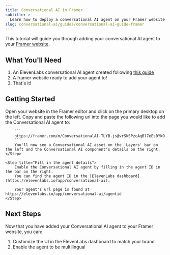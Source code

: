 ```yaml
---
title: Conversational AI in Framer
subtitle: >-
  Learn how to deploy a conversational AI agent on your Framer website
slug: conversational-ai/guides/conversational-ai-guide-framer
---
```



This tutorial will guide you through adding your conversational AI agent to your [Framer website](https://framer.com). 

## What You'll Need

1. An ElevenLabs conversational AI agent created following [this guide](docs/conversational-ai/quickstart)
2. A framer website ready to add your agent to!
3. That's it!

## Getting Started

<Steps>
    <Step title="Visit your Framer editor">
        Open your website in the Framer editor and click on the primary desktop on the left.
    </Step>
    <Step title="Add the Conversational AI component">
        Copy and paste the following url into the page you would like to add the Conversational AI agent to:

        ```
        https://framer.com/m/ConversationalAI-TLYB.js@vrSkSPzcAqBl7eEs0YkO
        ```
        You'll now see a Conversational AI asset on the 'Layers' bar on the left and the Conversational AI component's details on the right.
    </Step>

    <Step title="Fill in the agent details">
        Enable the Conversational AI agent by filling in the agent ID in the bar on the right. 
        You can find the agent ID in the [ElevenLabs dashboard](https://elevenlabs.io/app/conversational-ai).

        Your agent's url page is found at https://elevenlabs.io/app/conversational-ai/agentid
    </Step>

</Steps>

## Next Steps

Now that you have added your Conversational AI agent to your Framer website, you can:

1. Customize the UI in the ElevenLabs dashboard to match your brand
2. Enable the agent to be multilingual